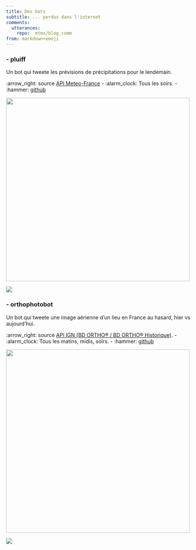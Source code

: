 ```yaml
---
title: Des bots
subtitle: ... perdus dans l'internet
comments:
  utterances: 
    repo:  mtmx/blog_comm
from: markdown+emoji
---
```


### - pluiff

Un bot qui tweete les prévisions de précipitations pour le lendemain.

:arrow_right: source [API Meteo-France](https://donneespubliques.meteofrance.fr/) - :alarm_clock: Tous les soirs. - :hammer: [github](https://github.com/mtmx/pluiff)


![](images/echantillon_pluiff.png){fig-alt="Pluiff" fig-align="left" width="500"}

<!-- badges: start -->
[![](https://img.shields.io/twitter/url/https/twitter.com/pluiff.svg?style=social&label=Follow%20%40pluiff)](https://twitter.com/pluiff)

### - orthophotobot

Un bot qui tweete une image aérienne d'un lieu en France au hasard, hier vs aujourd'hui.

:arrow_right: source [API IGN (BD ORTHO® / BD ORTHO® Historique)](https://geoservices.ign.fr/services-web-experts). - :alarm_clock: Tous les matins, midis, soirs. - :hammer: [github](https://github.com/mtmx/orthophotobot)


![](images/orthophoto_poi.gif){fig-alt="orthophoto" fig-align="left" width="500"}

[![](https://img.shields.io/twitter/url/https/twitter.com/orthophotobot.svg?style=social&label=Follow%20%40orthophotobot)](https://twitter.com/orthophotobot)


